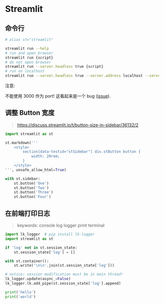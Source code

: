 # Streamlit

## 命令行

```sh
# alias st="streamlit"

streamlit run --help
# run and open browser
streamlit run {script}
# do not open browser
streamlit run --server.headless true {script}
# run on localhost
streamlit run --server.headless true --server.address localhost --server.port {port} {script}
```

注意:

不能使用 3000 作为 port! 这看起来是一个 bug ([issue](https://github.com/streamlit/streamlit/issues/4921#issuecomment-1383197014)).

## 调整 Button 宽度

> https://discuss.streamlit.io/t/button-size-in-sidebar/36132/2

```py
import streamlit as st

st.markdown('''
    <style>
        section[data-testid="stSidebar"] div.stButton button {
            width: 20rem;
        }
    </style>
''', unsafe_allow_html=True)

with st.sidebar:
    st.button('One')
    st.button('Two')
    st.button('Three')
    st.button('Four')
```

## 在前端打印日志

> keywords: console log logger print terminal

```py
import lk_logger  # pip install lk-logger
import streamlit as st

if 'log' not in st.session_state:
    st.session_state['log'] = []

with st.container():
    st.write('\n\n'.join(st.session_state['log']))

# notice: session modification must be in main thread!
lk_logger.update(async_=False)
lk_logger.lk.add_pipe(st.session_state['log'].append)

print('hello')
print('world')
```
